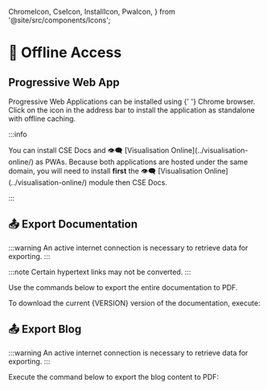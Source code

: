   ChromeIcon,
  CseIcon,
  InstallIcon,
  PwaIcon,
} from '@site/src/components/Icons';

# 🔌 Offline Access

## <PwaIcon /> Progressive Web App

<Fragment>
  <PwaIcon /> Progressive Web Applications can be installed using <ChromeIcon />{' '}
  Chrome browser.
</Fragment>

<Fragment>
  Click on the <InstallIcon /> icon in the address bar to install the
  application as standalone with offline caching.
</Fragment>

:::info

<Fragment>
  You can install <CseIcon /> CSE Docs and 👁️‍🗨️ [Visualisation
  Online](../visualisation-online/) as <PwaIcon /> PWAs.
</Fragment>

<Fragment>
  Because both applications are hosted under the same domain, you will need to
  install <b>first</b> the 👁️‍🗨️ [Visualisation Online](../visualisation-online/)
  module then <CseIcon /> CSE Docs.
</Fragment>

:::

## 📤 Export Documentation

:::warning
An active internet connection is necessary to retrieve data for exporting.
:::

:::note
Certain hypertext links may not be converted.
:::

Use the commands below to export the entire documentation to PDF.

To download the current {VERSION} version of the documentation, execute:

<ExportingDocsBlock
  version={VERSION}
  isCse
/>

## 📤 Export Blog

:::warning
An active internet connection is necessary to retrieve data for exporting.
:::

Execute the command below to export the blog content to PDF:

<ExportingBlogBlock />
